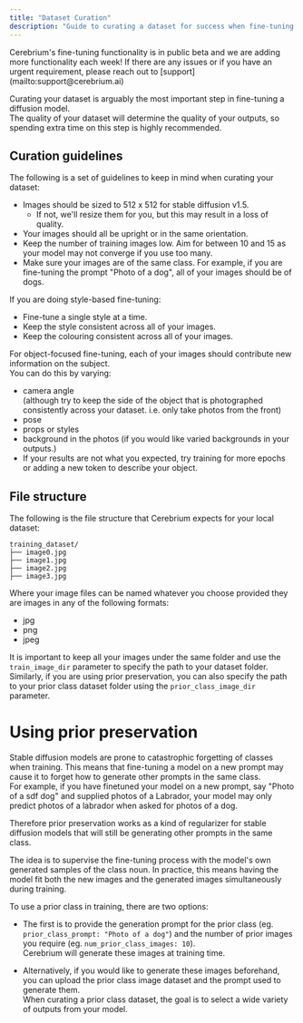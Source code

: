 ```yaml
---
title: "Dataset Curation"
description: "Guide to curating a dataset for success when fine-tuning your diffusion model on Cerebrium."
---
```


<Note>
  Cerebrium's fine-tuning functionality is in public beta and we are adding
  more functionality each week! If there are any issues or if you have an urgent requirement, please reach
  out to [support](mailto:support@cerebrium.ai) 
</Note>

Curating your dataset is arguably the most important step in fine-tuning a diffusion model.  
The quality of your dataset will determine the quality of your outputs, so spending extra time on this step is highly recommended.

## Curation guidelines

The following is a set of guidelines to keep in mind when curating your dataset:
- Images should be sized to 512 x 512 for stable diffusion v1.5. 
  - If not, we'll resize them for you, but this may result in a loss of quality.
- Your images should all be upright or in the same orientation.
- Keep the number of training images low. Aim for between 10 and 15 as your model may not converge if you use too many.
- Make sure your images are of the same class. For example, if you are fine-tuning the prompt "Photo of a dog", all of your images should be of dogs.



If you are doing style-based fine-tuning:
- Fine-tune a single style at a time.
- Keep the style consistent across all of your images.
- Keep the colouring consistent across all of your images.


For object-focused fine-tuning, each of your images should contribute new information on the subject.  
  You can do this by varying:
- camera angle   
  (although try to keep the side of the object that is photographed consistently across your dataset.  i.e. only take photos from the front)
- pose
- props or styles
- background in the photos (if you would like varied backgrounds in your outputs.)
- If your results are not what you expected, try training for more epochs or adding a new token to describe your object.
  
## File structure

The following is the file structure that Cerebrium expects for your local dataset:
```
training_dataset/
├── image0.jpg
├── image1.jpg
├── image2.jpg
├── image3.jpg
```
Where your image files can be named whatever you choose provided they are images in any of the following formats: 
- jpg
- png
- jpeg

It is important to keep all your images under the same folder and use the `train_image_dir` parameter to specify the path to your dataset folder. Similarly, if you are using prior preservation, you can also specify the path to your prior class dataset folder using the `prior_class_image_dir` parameter. 



# Using prior preservation
Stable diffusion models are prone to catastrophic forgetting of classes when training.
This means that fine-tuning a model on a new prompt may cause it to forget how to generate other prompts in the same class.  
For example, if you have finetuned your model on a new prompt, say "Photo of a sdf dog" and supplied photos of a Labrador, your model may only predict photos of a labrador when asked for photos of a dog. 

Therefore prior preservation works as a kind of regularizer for stable diffusion models that will still be generating other prompts in the same class.

The idea is to supervise the fine-tuning process with the model's own generated samples of the class noun.
In practice, this means having the model fit both the new images and the generated images simultaneously during training.

To use a prior class in training, there are two options:
- The first is to provide the generation prompt for the prior class (eg. `prior_class_prompt: "Photo of a dog"`) and the number of prior images you require (eg. `num_prior_class_images: 10`).  
Cerebrium will generate these images at training time. 

- Alternatively, if you would like to generate these images beforehand,  you can upload the prior class image dataset and the prompt used to generate them.  
    When curating a prior class dataset, the goal is to select a wide variety of outputs from your model. 

